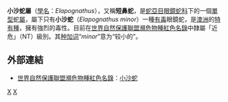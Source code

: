 {{Speciesbox 
| taxon = Elapognathus minor
| status = LR/nt
| status_system = iucn2.3
| binomial_authority = Günther，1863
| synonyms = 
| range_map = Short-nosed Snake.png
| range_map_caption = 小沙蛇的分布
}}

'''小沙蛇屬'''（[[學名|學名]]：''Elapognathus''），又稱'''短鼻蛇'''，是[[蛇亞目|蛇亞目]][[眼鏡蛇科|眼鏡蛇科]]下的一個[[單型|單型]]蛇[[屬|屬]]，屬下只有'''小沙蛇'''（''Elapognathus minor''）一種[[毒蛇|有毒]]眼鏡蛇，是[[澳洲|澳洲]]的[[特有種|特有種]]，擁有強烈的毒性。目前在[[世界自然保護聯盟瀕危物種紅色名錄|世界自然保護聯盟瀕危物種紅色名錄]]中隸屬「近危」（NT）級別。其[[种加词|种加词]]“''minor''”意为“较小的”。

==外部連結==
*[[世界自然保護聯盟瀕危物種紅色名錄|世界自然保護聯盟瀕危物種紅色名錄]]：[http://www.iucnredlist.org/search/details.php/7122/all 小沙蛇]
{{Taxonbar|from=Q2382338}}

[[Category:_1863年描述的动物|X]]
[[Category:小沙蛇屬|X]]